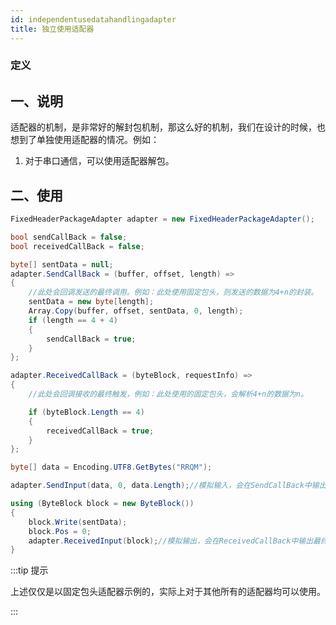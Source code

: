 ```yaml
---
id: independentusedatahandlingadapter
title: 独立使用适配器
---
```



### 定义

<TouchSocketDefinition />


## 一、说明

适配器的机制，是非常好的解封包机制，那这么好的机制，我们在设计的时候，也想到了单独使用适配器的情况。例如：

1. 对于串口通信，可以使用适配器解包。

## 二、使用

```csharp showLineNumbers
FixedHeaderPackageAdapter adapter = new FixedHeaderPackageAdapter();

bool sendCallBack = false;
bool receivedCallBack = false;

byte[] sentData = null;
adapter.SendCallBack = (buffer, offset, length) =>
{
    //此处会回调发送的最终调用。例如：此处使用固定包头，则发送的数据为4+n的封装。
    sentData = new byte[length];
    Array.Copy(buffer, offset, sentData, 0, length);
    if (length == 4 + 4)
    {
        sendCallBack = true;
    }
};

adapter.ReceivedCallBack = (byteBlock, requestInfo) =>
{
    //此处会回调接收的最终触发，例如：此处使用的固定包头，会解析4+n的数据为n。

    if (byteBlock.Length == 4)
    {
        receivedCallBack = true;
    }
};

byte[] data = Encoding.UTF8.GetBytes("RRQM");

adapter.SendInput(data, 0, data.Length);//模拟输入，会在SendCallBack中输出最终要发送的数据。

using (ByteBlock block = new ByteBlock())
{
    block.Write(sentData);
    block.Pos = 0;
    adapter.ReceivedInput(block);//模拟输出，会在ReceivedCallBack中输出最终收到的实际数据。
}
```

:::tip 提示

上述仅仅是以固定包头适配器示例的，实际上对于其他所有的适配器均可以使用。

:::  
